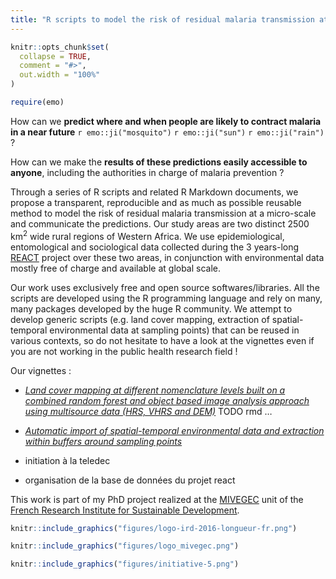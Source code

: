```yaml
---
title: "R scripts to model the risk of residual malaria transmission at a micro-scale"
---
```


```r
knitr::opts_chunk$set(
  collapse = TRUE,
  comment = "#>",
  out.width = "100%"
)
```

```r
require(emo)
```


How can we **predict where and when people are likely to contract malaria in a near future** `r emo::ji("mosquito")` `r emo::ji("sun")` `r emo::ji("rain")`  ? 

How can we make the **results of these predictions easily accessible to anyone**, including the authorities in charge of malaria prevention ? 

Through a series of R scripts and related R Markdown documents, we propose a transparent, reproducible and as much as possible reusable method to model the risk of residual malaria transmission at a micro-scale and communicate the predictions. Our study areas are two distinct 2500 km^2^ wide rural regions of Western Africa. We use epidemiological, entomological and sociological data collected during the 3 years-long [REACT](https://burkina-faso.ird.fr/la-recherche/projets-de-recherche2/gestion-de-la-resistance-aux-insecticides-au-burkina-faso-et-en-cote-d-ivoire-recherche-sur-les-strategies-de-lutte-anti-vectorielle-react) project over these two areas, in conjunction with environmental data mostly free of charge and available at global scale. 

Our work uses exclusively free and open source softwares/libraries. All the scripts are developed using the R programming language and rely on many, many packages developed by the huge R community. We attempt to develop generic scripts (e.g. land cover mapping, extraction of spatial-temporal environmental data at sampling points) that can be reused in various contexts, so do not hesitate to have a look at the vignettes even if you are not working in the public health research field ! 

Our vignettes : 

- [*Land cover mapping at different nomenclature levels built on a combined random forest and object based image analysis approach using multisource data (HRS, VHRS and DEM)*](https://github.com/ptaconet/r_react/blob/master/workflow_object_based_data_analysis.R)  TODO rmd ...
- [*Automatic import of spatial-temporal environmental data and extraction within buffers around sampling points*](https://ptaconet.github.io/malamodpkg/articles/import_tidy_transform_envdata.html)


- initiation à la teledec
- organisation de la base de données du projet react


This work is part of my PhD project realized at the [MIVEGEC](https://www.mivegec.ird.fr/en/) unit of the [French Research Institute for Sustainable Development](https://en.ird.fr/). 


```r
knitr::include_graphics("figures/logo-ird-2016-longueur-fr.png")
```

```r
knitr::include_graphics("figures/logo_mivegec.png")
```

```r
knitr::include_graphics("figures/initiative-5.png")
```
